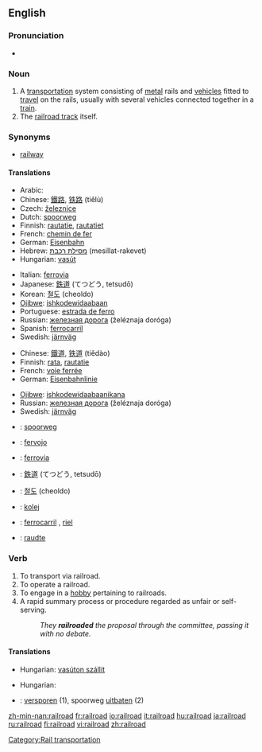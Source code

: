 {{wikipedia}}
==English==

===Pronunciation===
*{{audio|en-us-railroad.ogg|Audio (US)}}

===Noun===
{{en-noun}}

# A [[transportation]] system consisting of [[metal]] rails and [[vehicle]]s fitted to [[travel]] on the rails, usually with several vehicles connected together in a [[train]].
# The [[railroad track]] itself.

===Synonyms===
*[[railway]]

====Translations====
{{trans-top|transportation system}}
*Arabic: {{ARchar|[[سكة الحديد]]}} {{IPAchar|(síket al-ħadīd)}} {{f}}
*Chinese: [[鐵路]], [[铁路]] (tiělù)
* Czech: [[železnice]] {{f}}
*Dutch: [[spoorweg]] {{m}}
*Finnish: [[rautatie]], [[rautatie|rautatiet]]
*French: [[chemin de fer]] {{m}}
*German: [[Eisenbahn]] {{f}}
*Hebrew: [[מסילת רכבת]] (mesillat-rakevet) {{f}}
*Hungarian: [[vasút]]
{{trans-mid}}
*Italian: [[ferrovia]] {{f}}
*Japanese: [[鉄道]] (てつどう, tetsudō)
*Korean: [[철도]] (cheoldo)
*[[Ojibwe]]: [[ishkodewidaabaan]]
*Portuguese: [[estrada de ferro]] {{f}}
*Russian: [[железная дорога]] (želéznaja doróga) {{f}}
*Spanish: [[ferrocarril]] {{m}}
*Swedish: [[järnväg]] {{c}}
{{trans-bottom}}

{{trans-top|the track itself}}
*Chinese: [[鐵道]], [[铁道]] (tiědào)
*Finnish: [[rata]], [[rautatie]]
*French: [[voie ferrée]] {{f}}
*German: [[Eisenbahnlinie]] {{f}}
{{trans-mid}}
*[[Ojibwe]]: [[ishkodewidaabaanikana]]
*Russian: [[железная дорога]] (želéznaja doróga) {{f}}
*Swedish: [[järnväg]] {{c}}
{{trans-bottom}}

{{checktrans-top}}
*{{ttbc|Dutch}}: [[spoorweg]] {{m}}
*{{ttbc|Esperanto}}: [[fervojo]]
*{{ttbc|Italian}}: [[ferrovia]] {{f}}
*{{ttbc|Japanese}}: [[鉄道]] (てつどう, tetsudō)
{{checktrans-mid}}
*{{ttbc|Korean}}: [[철도]] (cheoldo)
*{{ttbc|Polish}}: [[kolej]] {{f}}
*{{ttbc|Spanish}}: [[ferrocarril]] {{m}}, [[riel]] {{m}}
*{{ttbc|Veps}}: [[raudte]]
{{checktrans-bottom}}

===Verb===
{{en-verb}}

# To transport via railroad.
# To operate a railroad.
# To engage in a [[hobby]] pertaining to railroads.
# A rapid summary process or procedure regarded as unfair or self-serving.
#:''They '''railroaded''' the proposal through the committee, passing it with no debate.''

====Translations====
{{trans-top|to transport via railroad}}
*Hungarian: [[vasúton szállít]]
{{trans-mid}}
{{trans-bottom}}

{{trans-top|to operate a railroad}}
{{trans-mid}}
{{trans-bottom}}

{{trans-top|to engage in a hobby pertaining to railroads}}
{{trans-mid}}
{{trans-bottom}}

{{trans-top|a rapid summary process}}
*Hungarian: {{t|hu|keresztülhajt}}
{{trans-mid}}
{{trans-bottom}}

{{checktrans-top}}
*{{ttbc|Dutch}}: [[versporen]] (1), spoorweg [[uitbaten]] (2)
{{checktrans-bottom}}

[[Category:Rail transportation]]

[[zh-min-nan:railroad]]
[[fr:railroad]]
[[io:railroad]]
[[it:railroad]]
[[hu:railroad]]
[[ja:railroad]]
[[ru:railroad]]
[[fi:railroad]]
[[vi:railroad]]
[[zh:railroad]]